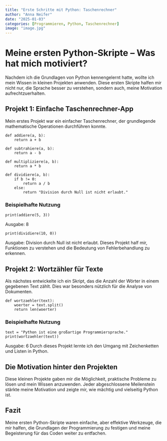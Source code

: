 ```yaml
---
title: "Erste Schritte mit Python: Taschenrechner"
author: "Anna Neifer"
date: "2025-01-03"
categories: [Programmieren, Python, Taschenrechner]
image: "image.jpg"
---
```


# Meine ersten Python-Skripte – Was hat mich motiviert?
Nachdem ich die Grundlagen von Python kennengelernt hatte, wollte ich mein Wissen in kleinen Projekten anwenden. 
Diese ersten Skripte halfen mir nicht nur, die Sprache besser zu verstehen, sondern auch, meine Motivation aufrechtzuerhalten.

## Projekt 1: Einfache Taschenrechner-App
Mein erstes Projekt war ein einfacher Taschenrechner, der grundlegende mathematische Operationen durchführen konnte.

```
def addiere(a, b):
    return a + b

def subtrahiere(a, b):
    return a - b

def multipliziere(a, b):
    return a * b

def dividiere(a, b):
    if b != 0:
        return a / b
    else:
        return "Division durch Null ist nicht erlaubt."
```
### Beispielhafte Nutzung
```
print(addiere(5, 3)) 
``` 
Ausgabe: 8

```
print(dividiere(10, 0))
```
Ausgabe: Division durch Null ist nicht erlaubt.
Dieses Projekt half mir, Funktionen zu verstehen und die Bedeutung von Fehlerbehandlung zu erkennen.

## Projekt 2: Wortzähler für Texte
Als nächstes entwickelte ich ein Skript, das die Anzahl der Wörter in einem gegebenen Text zählt. Dies war besonders nützlich für die Analyse von Dokumenten.
```
def wortzaehler(text):
    woerter = text.split()
    return len(woerter)
```

### Beispielhafte Nutzung
```
text = "Python ist eine großartige Programmiersprache."
print(wortzaehler(text))
```
Ausgabe: 6
Durch dieses Projekt lernte ich den Umgang mit Zeichenketten und Listen in Python.

## Die Motivation hinter den Projekten
Diese kleinen Projekte gaben mir die Möglichkeit, praktische Probleme zu lösen und mein Wissen anzuwenden. Jeder abgeschlossene Meilenstein stärkte meine Motivation und zeigte mir, wie mächtig und vielseitig Python ist.

## Fazit
Meine ersten Python-Skripte waren einfache, aber effektive Werkzeuge, die mir halfen, die Grundlagen der Programmierung zu festigen und meine Begeisterung für das Coden weiter zu entfachen.

